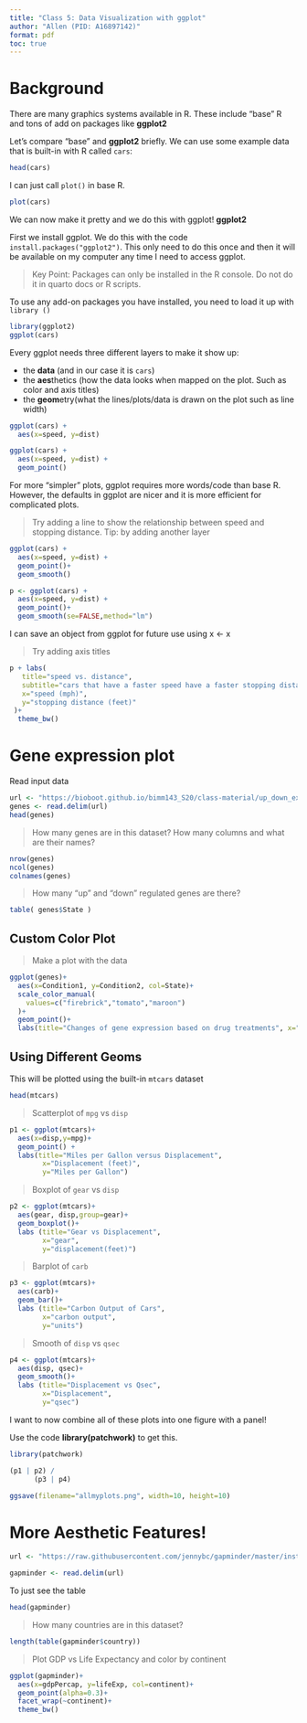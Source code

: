 ```yaml
---
title: "Class 5: Data Visualization with ggplot"
author: "Allen (PID: A16897142)"
format: pdf
toc: true
---
```


# Background

There are many graphics systems available in R. These include "base" R and tons of add on packages like **ggplot2**

Let's compare "base" and **ggplot2** briefly. We can use some example data that is built-in with R called `cars`:

```r
head(cars)
```

I can just call `plot()` in base R.

```r
plot(cars)
```

We can now make it pretty and we do this with ggplot! **ggplot2**

First we install ggplot. We do this with the code `install.packages("ggplot2")`. This only need to do this once and then it will be available on my computer any time I need to access ggplot.

> Key Point: Packages can only be installed in the R console. Do not do it in quarto docs or R scripts.

To use any add-on packages you have installed, you need to load it up with `library ()`

```r
library(ggplot2)
ggplot(cars)
```

Every ggplot needs three different layers to make it show up:

- the **data** (and in our case it is `cars`)
- the **aes**thetics (how the data looks when mapped on the plot. Such as color and axis titles)
- the **geom**etry(what the lines/plots/data is drawn on the plot such as line width)

```r
ggplot(cars) + 
  aes(x=speed, y=dist)
```

```r
ggplot(cars) + 
  aes(x=speed, y=dist) +
  geom_point()
```

For more "simpler" plots, ggplot requires more words/code than base R. However, the defaults in ggplot are nicer and it is more efficient for complicated plots.

>Try adding a line to show the relationship between speed and stopping distance. Tip: by adding another layer

```r
ggplot(cars) + 
  aes(x=speed, y=dist) +
  geom_point()+
  geom_smooth()
```
```r
p <- ggplot(cars) + 
  aes(x=speed, y=dist) +
  geom_point()+
  geom_smooth(se=FALSE,method="lm")
```
I can save an object from ggplot for future use using x <- x

>Try adding axis titles

```r
p + labs(
   title="speed vs. distance",
   subtitle="cars that have a faster speed have a faster stopping distance",
   x="speed (mph)",
   y="stopping distance (feet)"
 )+
  theme_bw()
```

# Gene expression plot

Read input data

```r
url <- "https://bioboot.github.io/bimm143_S20/class-material/up_down_expression.txt"
genes <- read.delim(url)
head(genes)
```
> How many genes are in this dataset? How many columns and what are their names?

```r
nrow(genes)
ncol(genes)
colnames(genes)
```
> How many "up" and "down" regulated genes are there?

```r
table( genes$State )
```

## Custom Color Plot

> Make a plot with the data

```r
ggplot(genes)+
  aes(x=Condition1, y=Condition2, col=State)+
  scale_color_manual(
    values=c("firebrick","tomato","maroon")
  )+
  geom_point()+
  labs(title="Changes of gene expression based on drug treatments", x="Control (no drug)", y="Drug Treated")
```
## Using Different Geoms

This will be plotted using the built-in `mtcars` dataset

```r
head(mtcars)
```

> Scatterplot of `mpg` vs `disp`

```r
p1 <- ggplot(mtcars)+
  aes(x=disp,y=mpg)+
  geom_point() +
  labs(title="Miles per Gallon versus Displacement",
        x="Displacement (feet)",
        y="Miles per Gallon")
```

> Boxplot of `gear` vs `disp`

```r
p2 <- ggplot(mtcars)+
  aes(gear, disp,group=gear)+
  geom_boxplot()+
  labs (title="Gear vs Displacement",
        x="gear",
        y="displacement(feet)")
```

> Barplot of `carb`

```r
p3 <- ggplot(mtcars)+
  aes(carb)+
  geom_bar()+
  labs (title="Carbon Output of Cars",
        x="carbon output",
        y="units")
```

> Smooth of `disp` vs `qsec`

```r
p4 <- ggplot(mtcars)+
  aes(disp, qsec)+
  geom_smooth()+
  labs (title="Displacement vs Qsec",
        x="Displacement",
        y="qsec")
```

I want to now combine all of these plots into one figure with a panel!

Use the code **library(patchwork)** to get this.

```r
library(patchwork)

(p1 | p2) /
      (p3 | p4)
```
```r
ggsave(filename="allmyplots.png", width=10, height=10)
```

# More Aesthetic Features!

```r
url <- "https://raw.githubusercontent.com/jennybc/gapminder/master/inst/extdata/gapminder.tsv"

gapminder <- read.delim(url)
```

To just see the table
```r
head(gapminder)
```

> How many countries are in this dataset?

```r
length(table(gapminder$country))
```

> Plot GDP vs Life Expectancy and color by continent

```r
ggplot(gapminder)+
  aes(x=gdpPercap, y=lifeExp, col=continent)+
  geom_point(alpha=0.3)+
  facet_wrap(~continent)+
  theme_bw()
```

